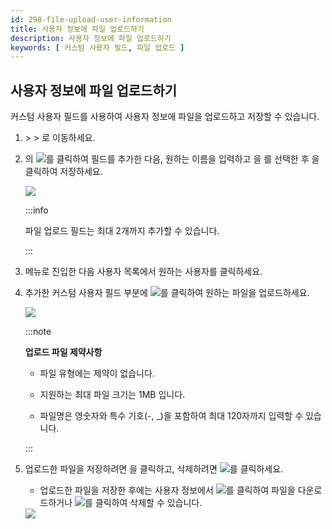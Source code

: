 ```yaml
---
id: 298-file-upload-user-information
title: 사용자 정보에 파일 업로드하기
description: 사용자 정보에 파일 업로드하기
keywords: [ 커스텀 사용자 필드, 파일 업로드 ]
---
```


## 사용자 정보에 파일 업로드하기

커스텀 사용자 필드를 사용하여 사용자 정보에 파일을 업로드하고 저장할 수 있습니다.

1. <Cmd sid="common.setting" /> > <Cmd sid="common.server" /> > <Cmd sid="setting.server.userDeviceManagement" />로 이동하세요.

1. <Cmd sid="setting.server.custom_field.title" />의 <Image src='/img/ko/ico-add.png' ico />를 클릭하여 필드를 추가한 다음, 원하는 이름을 입력하고 <Cmd sid="setting.server.custom_field.configure.th.type" />을 <Cmd sid="setting.server.custom_field.type.fileupload" />를 선택한 후 <Cmd sid="button.apply" />을 클릭하여 저장하세요.

    <Image src='/img/ko/biostar-custom-user-field-file-upload.png' className='none' caption />

    :::info

    파일 업로드 필드는 최대 2개까지 추가할 수 있습니다.

    :::

1. <Cmd sid="common.gnb.user" /> 메뉴로 진입한 다음 사용자 목록에서 원하는 사용자를 클릭하세요.

1. 추가한 <Cmd sid="setting.server.custom_field.type.fileupload" /> 커스텀 사용자 필드 부분에 <Image src='/img/ko/ico-browse.png' ico />를 클릭하여 원하는 파일을 업로드하세요.

    <Image src='/img/ko/biostar-custom-user-field-file-upload-1.png' caption />

    :::note

    **업로드 파일 제약사항**

    * 파일 유형에는 제약이 없습니다.

    * 지원하는 최대 파일 크기는 1MB 입니다.

    * 파일명은 영숫자와 특수 기호(-, _)을 포함하여 최대 120자까지 입력할 수 있습니다.

    :::

1. 업로드한 파일을 저장하려면 <Cmd sid="button.apply" />을 클릭하고, 삭제하려면 <Image src='/img/common/ico-upload-delete.png' ico />를 클릭하세요.

    * 업로드한 파일을 저장한 후에는 사용자 정보에서 <Image src='/img/common/ico-download.png' ico />를 클릭하여 파일을 다운로드하거나 <Image src='/img/common/ico-delete.png' ico />를 클릭하여 삭제할 수 있습니다.

    <Image src='/img/common/biostar-298-custom-user-field-file-upload-2.png' caption />